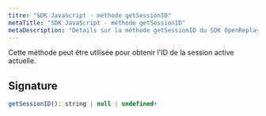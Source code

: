 ```yaml
---
titre: "SDK JavaScript - méthode getSessionID"
metaTitle: "SDK JavaScript - méthode getSessionID"
metaDescription: "Détails sur la méthode getSessionID du SDK OpenReplay"
---
```


Cette méthode peut être utilisée pour obtenir l'ID de la session active actuelle.

## Signature


```js
getSessionID(): string | null | undefined+
```

